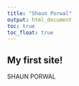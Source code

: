 ```yaml
---
title: "Shaun Porwal"
output: html_document
toc: true
toc_float: true
---
```



## My first site!

SHAUN PORWAL